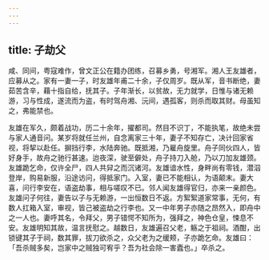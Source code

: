 ```yaml
---
---
---
```

title: 子劫父
---



咸、同间，粤寇难作，曾文正公在籍办团练，召募乡勇，号湘军。湘人王友雄者，应募从之。家有一妻一子，时友雄年甫二十余，子仅周岁。既从军，音书断绝，妻茹苦含辛，藉十指自给，抚其子。子年渐长，以贫故，无力就学，日惟与诸无赖游，习与性成，遂流而为盗，有时驾舟湘、沅间，遇孤客，则杀而取其财。母虽知之，弗能禁也。

友雄在军久，颇着战功，历二十余年，擢都司。然目不识丁，不能执笔，故绝未尝与家人通音问。某岁将就任兰州，自念离家三十年，妻子不知存亡，决计回家省视，将挈以赴任。摒挡行李，水陆奔驰。既抵湘，乃雇舟旋里。舟子同伙四人，皆好身手，故舟之驰行甚速。迨夜深，驶至僻处，舟子持刀入舱，乃以刀加友雄颈。友雄跪乞命，仅许全尸，四人共舁之而沉诸河。友雄谙水性，身畔尚有零钱，潜泅登岸，购易新服，沿途访问，得抵家门。入室，妻已不能相认，为语颠末。妻大喜，问行李安在，语盗劫事，相与嗟叹不已。邻人闻友雄得官归，亦来一亲颜色。友雄问子何往，妻告以子与无赖游，一出恒数日不返。方絮絮道家常事，无何，有数人扛箱入室，审视，皆己被盗劫之行李也。又一中年男子亦随之昂然入，即舟中之一人也。妻呼其名，令拜父，男子错愕不知所为，强拜之，神色仓皇，悚息不安。友雄明知其故，温言抚慰之。越数日，友雄遍召父老，觞之于祖祠。酒酣，出锁键其子于祠，数其罪，拔刀欲杀之，众父老为之缓颊，子亦跪乞命。友雄曰：「吾杀贼多矣，岂家中之贼独可宥乎？吾为社会除一害蠹也。」卒杀之。